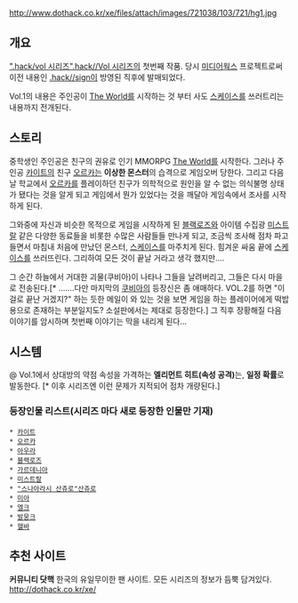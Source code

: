 http://www.dothack.co.kr/xe/files/attach/images/721038/103/721/hg1.jpg

== 개요 ==
[[".hack/vol 시리즈".hack//Vol 시리즈]]의 첫번째 작품.
당시 [[미디어웍스]] 프로젝트로써 이전 내용인 [[.hack//sign]]이 방영된 직후에 발매되었다.

Vol.1의 내용은 주인공이 [[The World]]를 시작하는 것 부터 사도 [[스케이스]]를 쓰러트리는 내용까지 전개된다.

== 스토리 ==
중학생인 주인공은 친구의 권유로 인기 MMORPG [[The World]]를 시작한다. 그러나 주인공 [[카이트]]의 친구 [[오르카]]는 '''이상한 몬스터'''의 습격으로 게임오버 당한다. 그리고 다음날 학교에서 [[오르카]]를 플레이하던 친구가 의학적으로 원인을 알 수 없는 의식불명 상태가 됐다는 것을 알게 되고 게임에서 뭔가 있었다는 것을 깨달아 게임속에서 조사를 시작하게 된다.

그와중에 자신과 비슷한 목적으로 게임을 시작하게 된 [[블랙로즈]]와 아이템 수집광 [[미스트랄]] 같은 다양한 동료들을 비롯한 수많은 사람들들 만나게 되고, 조금씩 조사해 점차 파고들면서 마침내 처음에 만났던 몬스터, [[스케이스]]를 마주치게 된다. 힘겨운 싸움 끝에 [[스케이스]]를 쓰러뜨린다. 그리하여 모든 것이 끝날 거라고 생각 했지만....

그 순간 하늘에서 거대한 괴물(쿠비아)이 나타나 그들을 날려버리고, 그들은 다시 마을로 전송된다.[* .......다만 마지막의 [[쿠비아]]의 등장신은 좀 애매하다. VOL.2를 하면 "이걸로 끝난 거겠지?" 하는 듯한 메일이 와 있는 것을 보면 게임을 하는 플레이어에게 떡밥용으로 존재하는 부분일지도? 소설판에서는 제대로 등장한다.] 그 직후 장황해질 다음 이야기를 암시하며 첫번째 이야기는 막을 내리게 된다...

== 시스템 ==
@ Vol.1에서 상대방의 약점 속성을 가격하는 '''엘리먼트 히트(속성 공격)'''는, '''일정 확률'''로 발동한다. [* 이후 시리즈엔 이런 문제가 지적되어 점차 개량된다.]

=== 등장인물 리스트(시리즈 마다 새로 등장한 인물만 기재) === 

 * [[카이트]]
 * [[오르카]]
 * [[아우라]]
 * [[블랙로즈]]
 * [[가르데니아]]
 * [[미스트랄]]
 * [["스나아라시 산쥬로"산쥬로]]
 * [[미아]]
 * [[엘크]]
 * [[발뭉크]]
 * [[헬바]]


== 추천 사이트 ==
'''커뮤니티 닷핵'''
한국의 유일무이한 팬 사이트. 모든 시리즈의 정보가 듬뿍 담겨있다.
http://dothack.co.kr/xe/
